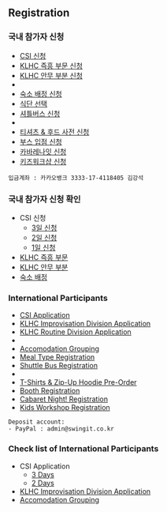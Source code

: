
## Registration

### 국내 참가자 신청
- [CSI 신청](https://tally.so/r/nW81BQ)
- [KLHC 즉흥 부문 신청](https://tally.so/r/nPOX1P)
- [KLHC 안무 부분 신청](https://tally.so/r/w4r1Zo)
-
- [숙소 배정 신청](https://forms.gle/KqiRZ6ZhNA8AEw2Y7)
- [식단 선택](https://forms.gle/W77f9q25bECM3Bbv8)
- [셔틀버스 신청](https://forms.gle/CJ9ksT3ahDygYw6MA)
-
- [티셔츠 & 후드 사전 신청](https://forms.gle/eEWmiSgd3smRHrj38)
- [부스 입점 신청](https://forms.gle/cgB9z7ReFHDLnFBs7)
- [카바레나잇 신청](https://forms.gle/rPY59ng6uG1zHgH26)
- [키즈워크샵 신청](https://forms.gle/aLTkvxvPgA4aZXCA8)

```
입금계좌 : 카카오뱅크 3333-17-4118405 김강석
```

### 국내 참가자 신청 확인

- CSI 신청
    - [3일 신청](https://docs.google.com/spreadsheets/d/e/2PACX-1vRCkM9-sKxCJYk0wmJkErqiFpecYC6YYQwfRyqMACk1u90hh-gQsGu4d8QIHawC_npRq7ViyCrqgrFJ/pubhtml?gid=139610405)
    - [2일 신청](https://docs.google.com/spreadsheets/d/e/2PACX-1vRCkM9-sKxCJYk0wmJkErqiFpecYC6YYQwfRyqMACk1u90hh-gQsGu4d8QIHawC_npRq7ViyCrqgrFJ/pubhtml?gid=1595283398)
    - [1일 신청](https://docs.google.com/spreadsheets/d/e/2PACX-1vRCkM9-sKxCJYk0wmJkErqiFpecYC6YYQwfRyqMACk1u90hh-gQsGu4d8QIHawC_npRq7ViyCrqgrFJ/pubhtml?gid=1595283398)
- [KLHC 즉흥 부문](https://docs.google.com/spreadsheets/d/e/2PACX-1vTew5J7LptZHrj8Q_LycBAH7Dlwxl3_eP1PobO2r7MOPWW2OdzxmNxcY5H0Lx8YqEqNPrq9aawOAfW7/pubhtml?gid=139610405&single=true)
- [KLHC 안무 부분](https://docs.google.com/spreadsheets/d/e/2PACX-1vT6veKjYtrduHNkHhMVfb9fEsieK7DuLjo4tcLiXLevkM4Dr_gF5bhj3OpllENfqmysGdTfAxZCgaZO/pubhtml?gid=139610405&single=true)
- [숙소 배정](https://docs.google.com/spreadsheets/d/e/2PACX-1vRWwAuDytGwn1QFmiITimspCVVNK8unxDra8yv6r4_57ev1IPjQhUWmTL7Qja4c5mmt6qZuAP5Y_Iz7/pubhtml?gid=1547211216&single=true)

### International Participants

- [CSI Application](https://tally.so/r/wddQrz)
- [KLHC Improvisation Division Application](https://tally.so/r/3EW8yo)
- [KLHC Routine Division Application](https://tally.so/r/w4rPgB)
-
- [Accomodation Grouping](https://forms.gle/gQFBRtAAMjk1uL1o8)
- [Meal Type Registration](https://forms.gle/W77f9q25bECM3Bbv8)
- [Shuttle Bus Registration ](https://forms.gle/CJ9ksT3ahDygYw6MA)
-
- [T-Shirts & Zip-Up Hoodie Pre-Order](https://forms.gle/R2XbKUL54HM5UeLPA)
- [Booth Registration](https://forms.gle/cgB9z7ReFHDLnFBs7)
- [Cabaret Night! Registration](https://forms.gle/rPY59ng6uG1zHgH26)
- [Kids Workshop Registration](https://forms.gle/aLTkvxvPgA4aZXCA8)

```
Deposit account:
- PayPal : admin@swingit.co.kr
```

### Check list of International Participants

- CSI Application
    - [3 Days](https://docs.google.com/spreadsheets/d/e/2PACX-1vSXxNDHxDq9RbEaShx6FwGO_TSXxYhTxdA4gMShYOGuDjcMSdVsnpbdcCvbQlRI4y1kN_mQPWM3jO5p/pubhtml?gid=139610405)
    - [2 Days](https://docs.google.com/spreadsheets/d/e/2PACX-1vSXxNDHxDq9RbEaShx6FwGO_TSXxYhTxdA4gMShYOGuDjcMSdVsnpbdcCvbQlRI4y1kN_mQPWM3jO5p/pubhtml?gid=1595283398)
- [KLHC Improvisation Division Application](https://docs.google.com/spreadsheets/d/e/2PACX-1vTew5J7LptZHrj8Q_LycBAH7Dlwxl3_eP1PobO2r7MOPWW2OdzxmNxcY5H0Lx8YqEqNPrq9aawOAfW7/pubhtml?gid=139610405&single=true)
- [Accomodation Grouping](https://docs.google.com/spreadsheets/d/e/2PACX-1vRWwAuDytGwn1QFmiITimspCVVNK8unxDra8yv6r4_57ev1IPjQhUWmTL7Qja4c5mmt6qZuAP5Y_Iz7/pubhtml?gid=1547211216&single=true)